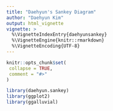 ```yaml
---
title: "Daehyun's Sankey Diagram"
author: "Daehyun Kim"
output: html_vignette
vignette: >
  %\VignetteIndexEntry{daehyunsankey}
  %\VignetteEngine{knitr::rmarkdown}
  %\VignetteEncoding{UTF-8}
---
```


```r
knitr::opts_chunk$set(
 collapse = TRUE,
 comment = "#>"
)
```

```r
library(daehyun.sankey)
library(ggplot2)
library(ggalluvial)
```

```r
```
